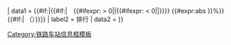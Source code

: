 {{Infobox
| child = yes | decat = yes

| label1 = 乘客數量<br />{{#if:{{{pass_year|}}}|<small>（{{{pass_year}}}）</small>}}
|  data1 = {{#if:{{{passengers|}}}|{{{passengers}}}{{#if:{{{pass_percent|}}}|&emsp;{{#ifexpr:{{{pass_percent}}} > 0|{{profit}}|{{#ifexpr:{{{pass_percent}}} < 0|{{loss}}|{{steady}}}}}}&nbsp;{{#expr:abs {{{pass_percent}}}}}%}}{{#if:{{{system|}}}|&#32;（{{{system}}}）}}}}
| label2 = 排行
|  data2 = {{{pass_rank|}}}
}}<noinclude>{{noteTA
|G1=Transport
|G2=Railway
}}
{{Documentation}}
[[Category:铁路车站信息框模板]]
</noinclude>